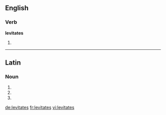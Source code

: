 ==English==

===Verb===
'''levitates'''

# {{third-person singular of|levitate}}

----

==Latin==

===Noun===
{{la-noun-form|levitātēs}}

# {{inflection of|levitas|levitās|nom|p|lang=la}}
# {{inflection of|levitas|levitās|acc|p|lang=la}}
# {{inflection of|levitas|levitās|voc|p|lang=la}}

[[de:levitates]]
[[fr:levitates]]
[[vi:levitates]]